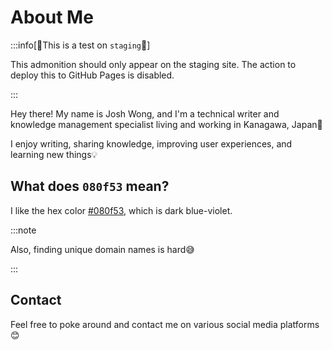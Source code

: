 # About Me


:::info[🧪This is a test on `staging`🧪]

This admonition should only appear on the staging site. The action to deploy this to GitHub Pages is disabled.

:::

Hey there! My name is Josh Wong, and I'm a technical writer and knowledge management specialist living and working in Kanagawa, Japan🗾

I enjoy writing, sharing knowledge, improving user experiences, and learning new things💡

## What does `080f53` mean?

I like the hex color [#080f53](https://encycolorpedia.com/080f53), which is dark blue-violet.

:::note

Also, finding unique domain names is hard😅

:::

## Contact

Feel free to poke around and contact me on various social media platforms😊

<CardRowSocial />

